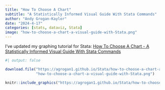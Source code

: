 ```yaml
---
title: "How To Choose A Chart"
subtitle: "A Statistically Informed Visual Guide With Stata Commands"
author: "Andy Grogan-Kaylor" 
date: "2024-4-17"
categories: [stats, dataviz, Stata]
image: "how-to-choose-a-chart-a-visual-guide-with-Stata.png"
---
```


I've updated my graphing tutorial for Stata:  [How To Choose A Chart - A Statistically Informed Visual Guide With Stata Commands](https://agrogan1.github.io/Stata/how-to-choose-a-chart-a-visual-guide-with-Stata/how-to-choose-a-chart-a-visual-guide-with-Stata.pdf)

```r
#| output: false

download.file("https://agrogan1.github.io/Stata/how-to-choose-a-chart-a-visual-guide-with-Stata/how-to-choose-a-chart-a-visual-guide-with-Stata.png",
              "how-to-choose-a-chart-a-visual-guide-with-Stata.png")

```

```r

knitr::include_graphics("https://agrogan1.github.io/Stata/how-to-choose-a-chart-a-visual-guide-with-Stata/how-to-choose-a-chart-a-visual-guide-with-Stata.png")

```

